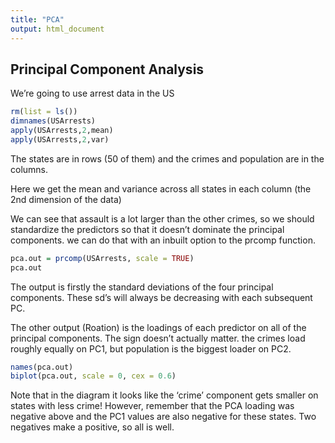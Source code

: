 ```yaml
---
title: "PCA"
output: html_document
---
```


Principal Component Analysis
----------------------------

We're going to use arrest data in the US

```r
rm(list = ls())
dimnames(USArrests)
apply(USArrests,2,mean)
apply(USArrests,2,var)
```

The states are in rows (50 of them) and the crimes and population are in the columns.

Here we get the mean and variance across all states in each column (the 2nd dimension of the data)

We can see that assault is a lot larger than the other crimes, so we should standardize the predictors so that it doesn't dominate the principal components. we can do that with an inbuilt option to the prcomp function.

```r
pca.out = prcomp(USArrests, scale = TRUE)
pca.out
```

The output is firstly the standard deviations of the four principal components. These sd's will always be decreasing with each subsequent PC.

The other output (Roation) is the loadings of each predictor on all of the principal components. The sign doesn't actually matter. 
the crimes load roughly equally on PC1, but population is the biggest loader on PC2.

```r
names(pca.out)
biplot(pca.out, scale = 0, cex = 0.6)
```

Note that in the diagram it looks like the 'crime' component gets smaller on states with less crime! However, remember that the PCA loading was negative above and the PC1 values are also negative for these states. Two negatives make a positive, so all is well.





